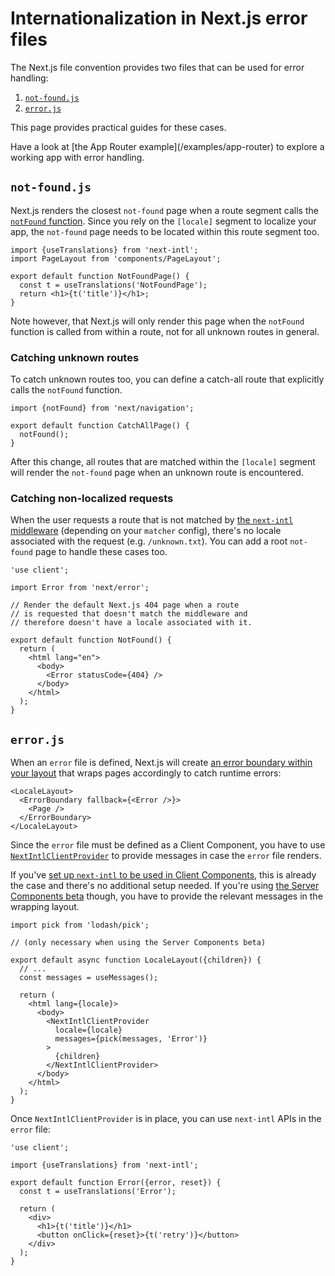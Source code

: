 
# Internationalization in Next.js error files

The Next.js file convention provides two files that can be used for error handling:

1. [`not-found.js`](https://nextjs.org/docs/app/api-reference/file-conventions/not-found)
2. [`error.js`](https://nextjs.org/docs/app/api-reference/file-conventions/error)

This page provides practical guides for these cases.

<Callout>
  Have a look at [the App Router example](/examples/app-router) to explore a
  working app with error handling.
</Callout>

## `not-found.js`

Next.js renders the closest `not-found` page when a route segment calls the [`notFound` function](https://nextjs.org/docs/app/api-reference/functions/not-found). Since you rely on the `[locale]` segment to localize your app, the `not-found` page needs to be located within this route segment too.

```tsx filename="app/[locale]/not-found.tsx"
import {useTranslations} from 'next-intl';
import PageLayout from 'components/PageLayout';

export default function NotFoundPage() {
  const t = useTranslations('NotFoundPage');
  return <h1>{t('title')}</h1>;
}
```

Note however, that Next.js will only render this page when the `notFound` function is called from within a route, not for all unknown routes in general.

### Catching unknown routes

To catch unknown routes too, you can define a catch-all route that explicitly calls the `notFound` function.

```tsx filename="app/[locale]/[...rest]/page.tsx"
import {notFound} from 'next/navigation';

export default function CatchAllPage() {
  notFound();
}
```

After this change, all routes that are matched within the `[locale]` segment will render the `not-found` page when an unknown route is encountered.

### Catching non-localized requests

When the user requests a route that is not matched by [the `next-intl` middleware](/docs/routing/middleware) (depending on your `matcher` config), there's no locale associated with the request (e.g. `/unknown.txt`). You can add a root `not-found` page to handle these cases too.

```tsx filename="app/not-found.tsx"
'use client';

import Error from 'next/error';

// Render the default Next.js 404 page when a route
// is requested that doesn't match the middleware and
// therefore doesn't have a locale associated with it.

export default function NotFound() {
  return (
    <html lang="en">
      <body>
        <Error statusCode={404} />
      </body>
    </html>
  );
}
```

## `error.js`

When an `error` file is defined, Next.js will create [an error boundary within your layout](https://nextjs.org/docs/app/building-your-application/routing/error-handling#how-errorjs-works) that wraps pages accordingly to catch runtime errors:

```tsx
<LocaleLayout>
  <ErrorBoundary fallback={<Error />}>
    <Page />
  </ErrorBoundary>
</LocaleLayout>
```

Since the `error` file must be defined as a Client Component, you have to use [`NextIntlClientProvider`](/docs/configuration#client-server-components) to provide messages in case the `error` file renders.

If you've [set up `next-intl` to be used in Client Components](http://localhost:3001/docs/getting-started/app-router-client-components), this is already the case and there's no additional setup needed. If you're using [the Server Components beta](/docs/getting-started/app-router-server-components) though, you have to provide the relevant messages in the wrapping layout.

```tsx filename="app/[locale]/layout.tsx"
import pick from 'lodash/pick';

// (only necessary when using the Server Components beta)

export default async function LocaleLayout({children}) {
  // ...
  const messages = useMessages();

  return (
    <html lang={locale}>
      <body>
        <NextIntlClientProvider
          locale={locale}
          messages={pick(messages, 'Error')}
        >
          {children}
        </NextIntlClientProvider>
      </body>
    </html>
  );
}
```

Once `NextIntlClientProvider` is in place, you can use `next-intl` APIs in the `error` file:

```tsx filename="app/[locale]/error.tsx"
'use client';

import {useTranslations} from 'next-intl';

export default function Error({error, reset}) {
  const t = useTranslations('Error');

  return (
    <div>
      <h1>{t('title')}</h1>
      <button onClick={reset}>{t('retry')}</button>
    </div>
  );
}
```
